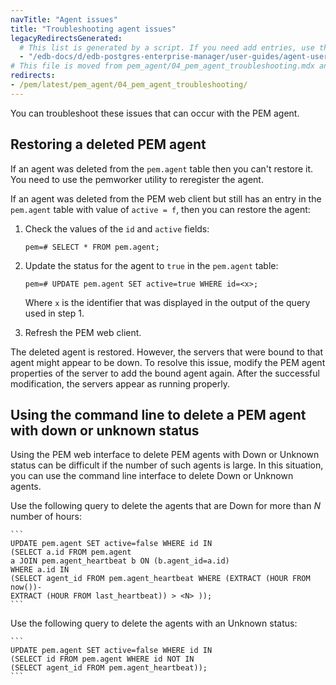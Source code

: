 ```yaml
---
navTitle: "Agent issues"
title: "Troubleshooting agent issues"
legacyRedirectsGenerated:
  # This list is generated by a script. If you need add entries, use the `legacyRedirects` key.
  - "/edb-docs/d/edb-postgres-enterprise-manager/user-guides/agent-user-guide/8.0/pem_agent_troubleshooting.html"
# This file is moved from pem_agent/04_pem_agent_troubleshooting.mdx and added navtitle.
redirects:
- /pem/latest/pem_agent/04_pem_agent_troubleshooting/
---
```


You can troubleshoot these issues that can occur with the PEM agent.

## Restoring a deleted PEM agent

If an agent was deleted from the `pem.agent` table then you can't restore it. You need to use the pemworker utility to reregister the agent.

If an agent was deleted from the PEM web client but still has an entry in the `pem.agent` table with value of `active = f`, then you can restore the agent:

1.  Check the values of the `id` and `active` fields:

    `pem=# SELECT * FROM pem.agent;`

2.  Update the status for the agent to `true` in the `pem.agent` table:

    `pem=# UPDATE pem.agent SET active=true WHERE id=<x>;`

    Where `x` is the identifier that was displayed in the output of the query used in step 1.

3.  Refresh the PEM web client.

The deleted agent is restored. However, the servers that were bound to that agent might appear to be down. To resolve this issue, modify the PEM agent properties of the server to add the bound agent again. After the successful modification, the servers appear as running properly.

## Using the command line to delete a PEM agent with down or unknown status

Using the PEM web interface to delete PEM agents with Down or Unknown status can be difficult if the number of such agents is large. In this situation, you can use the command line interface to delete Down or Unknown agents.

Use the following query to delete the agents that are Down for more than *N* number of hours:

    ```
    UPDATE pem.agent SET active=false WHERE id IN
    (SELECT a.id FROM pem.agent
    a JOIN pem.agent_heartbeat b ON (b.agent_id=a.id)
    WHERE a.id IN
    (SELECT agent_id FROM pem.agent_heartbeat WHERE (EXTRACT (HOUR FROM now())-
    EXTRACT (HOUR FROM last_heartbeat)) > <N> ));
    ```

Use the following query to delete the agents with an Unknown status:

    ```
    UPDATE pem.agent SET active=false WHERE id IN
    (SELECT id FROM pem.agent WHERE id NOT IN
    (SELECT agent_id FROM pem.agent_heartbeat));
    ```
